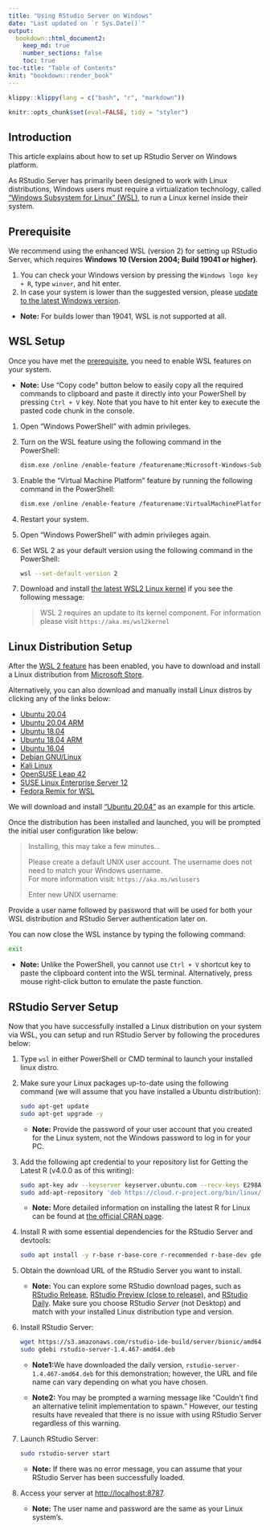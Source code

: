 ```yaml
---
title: "Using RStudio Server on Windows"
date: "Last updated on `r Sys.Date()`"
output:
  bookdown::html_document2:
    keep_md: true
    number_sections: false
    toc: true
toc-title: "Table of Contents"
knit: "bookdown::render_book"
---
```


```r
klippy::klippy(lang = c("bash", "r", "markdown"))

knitr::opts_chunk$set(eval=FALSE, tidy = "styler")
```

## Introduction {#intro}

This article explains about how to set up RStudio Server on Windows platform.

As RStudio Server has primarily been designed to work with Linux distributions, Windows users must require a virtualization technology, called ["Windows Subsystem for Linux" (WSL)](https://docs.microsoft.com/en-us/windows/wsl/){target="_blank"}, to run a Linux kernel inside their system.

## Prerequisite {#prereq}

We recommend using the enhanced WSL (version 2) for setting up RStudio Server, which requires **Windows 10 (Version 2004; Build 19041 or higher)**.

1. You can check your Windows version by pressing the `Windows logo key + R`, type `winver`, and hit enter.
1. In case your system is lower than the suggested version, please [update to the latest Windows version](ms-settings:windowsupdate){target="_blank"}.

* **Note:** For builds lower than 19041, WSL is not supported at all.

## WSL Setup {#wsl-setup}

Once you have met the [prerequisite](#prereq), you need to enable WSL features on your system.

* **Note:** Use "Copy code" button below to easily copy all the required commands to clipboard and paste it directly into your PowerShell by pressing `Ctrl + V` key. Note that you have to hit enter key to execute the pasted code chunk in the console.

1. Open "Windows PowerShell" with admin privileges.
1. Turn on the WSL feature using the following command in the PowerShell:

    ```bash
    dism.exe /online /enable-feature /featurename:Microsoft-Windows-Subsystem-Linux /all /norestart
    ```

1. Enable the "Virtual Machine Platform" feature by running the following command in the PowerShell:

    ```bash
    dism.exe /online /enable-feature /featurename:VirtualMachinePlatform /all /norestart
    ```

1. Restart your system.
1. Open "Windows PowerShell" with admin privileges again.
1. Set WSL 2 as your default version using the following command in the PowerShell:

    ```bash
    wsl --set-default-version 2
    ```

1. Download and install [the latest WSL2 Linux kernel](https://wslstorestorage.blob.core.windows.net/wslblob/wsl_update_x64.msi) if you see the following message:

    > WSL 2 requires an update to its kernel component. For information please visit `https://aka.ms/wsl2kernel`

## Linux Distribution Setup {#linux-setup}

After the [WSL 2 feature](#wsl-setup) has been enabled, you have to download and install a Linux distribution from [Microsoft Store](https://aka.ms/wslstore){target="_blank"}.

Alternatively, you can also download and manually install Linux distros by clicking any of the links below:

* [Ubuntu 20.04](https://aka.ms/wslubuntu2004)
* [Ubuntu 20.04 ARM](https://aka.ms/wslubuntu2004arm)
* [Ubuntu 18.04](https://aka.ms/wsl-ubuntu-1804)
* [Ubuntu 18.04 ARM](https://aka.ms/wsl-ubuntu-1804-arm)
* [Ubuntu 16.04](https://aka.ms/wsl-ubuntu-1604)
* [Debian GNU/Linux](https://aka.ms/wsl-debian-gnulinux)
* [Kali Linux](https://aka.ms/wsl-kali-linux-new)
* [OpenSUSE Leap 42](https://aka.ms/wsl-opensuse-42)
* [SUSE Linux Enterprise Server 12](https://aka.ms/wsl-sles-12)
* [Fedora Remix for WSL](https://github.com/WhitewaterFoundry/WSLFedoraRemix/releases/)

We will download and install ["Ubuntu 20.04"](https://aka.ms/wslubuntu2004) as an example for this article.

Once the distribution has been installed and launched, you will be prompted the initial user configuration like below:

> Installing, this may take a few minutes...                                                                                                             
> 
> Please create a default UNIX user account. The username does not need to match your Windows username.                                                  
> For more information visit: `https://aka.ms/wslusers` 
> 
> Enter new UNIX username:                                                                                                                               
  
Provide a user name followed by password that will be used for both your WSL distribution and RStudio Server authentication later on.

You can now close the WSL instance by typing the following command:
   
```bash
exit
```

* **Note:** Unlike the PowerShell, you cannot use `Ctrl + V` shortcut key to paste the clipboard content into the WSL terminal. Alternatively, press mouse right-click button to emulate the paste function.

## RStudio Server Setup {#rstudio-server-setup}

Now that you have successfully installed a Linux distribution on your system via WSL, you can setup and run RStudio Server by following the procedures below:

1. Type `wsl` in either PowerShell or CMD terminal to launch your installed linux distro.
1. Make sure your Linux packages up-to-date using the following command (we will assume that you have installed a Ubuntu distribution):

    ```bash
    sudo apt-get update
    sudo apt-get upgrade -y
    ```

    * **Note:** Provide the password of your user account that you created for the Linux system, not the Windows password to log in for your PC.

1. Add the following apt credential to your repository list  for Getting the Latest R (v4.0.0 as of this writing):

    ```bash
    sudo apt-key adv --keyserver keyserver.ubuntu.com --recv-keys E298A3A825C0D65DFD57CBB651716619E084DAB9
    sudo add-apt-repository 'deb https://cloud.r-project.org/bin/linux/ubuntu focal-cran40/'
    ```

    * **Note:** More detailed information on installing the latest R for Linux can be found at [the official CRAN page](https://cran.r-project.org/bin/linux/ubuntu/){target="_blank"}.

1. Install R with some essential dependencies for the RStudio Server and devtools:

    ```bash
    sudo apt install -y r-base r-base-core r-recommended r-base-dev gdebi-core build-essential libcurl4-gnutls-dev libxml2-dev libssl-dev
    ```

1. Obtain the download URL of the RStudio Server you want to install.

    * **Note:** You can explore some RStudio download pages, such as [RStudio Release](https://rstudio.com/products/rstudio/download/#download){target="_blank"}, [RStudio Preview (close to release)](https://rstudio.com/products/rstudio/download/preview/){target="_blank"}, and [RStudio Daily](https://dailies.rstudio.com/){target="_blank"}. Make sure you choose RStudio *Server* (not Desktop) and match with your installed Linux distribution type and version.

1. Install RStudio Server:

    ```bash
    wget https://s3.amazonaws.com/rstudio-ide-build/server/bionic/amd64/rstudio-server-1.4.467-amd64.deb
    sudo gdebi rstudio-server-1.4.467-amd64.deb
    ```

    * **Note1:**We have downloaded the daily version, `rstudio-server-1.4.467-amd64.deb` for this demonstration; however, the URL and file name can vary depending on what you have chosen.

    * **Note2:** You may be prompted a warning message like "Couldn't find an alternative telinit implementation to spawn." However, our testing results have revealed that there is no issue with using RStudio Server regardless of this warning.

1. Launch RStudio Server:

    ```bash
    sudo rstudio-server start
    ```

    * **Note:** If there was no error message, you can assume that your RStudio Server has been successfully loaded.
      
1. Access your server at [http://localhost:8787](http://localhost:8787){target="_blank"}.

    * **Note:** The user name and password are the same as your Linux  system's.

